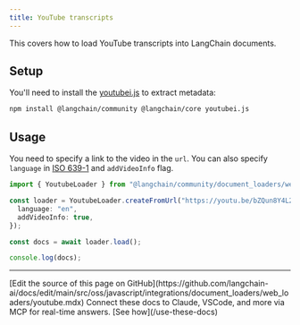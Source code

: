```yaml
---
title: YouTube transcripts
---
```


This covers how to load YouTube transcripts into LangChain documents.

## Setup

You'll need to install the [youtubei.js](https://www.npmjs.com/package/youtubei.js) to extract metadata:

```bash npm
npm install @langchain/community @langchain/core youtubei.js
```

## Usage

You need to specify a link to the video in the `url`. You can also specify `language` in [ISO 639-1](https://en.wikipedia.org/wiki/List_of_ISO_639-1_codes) and `addVideoInfo` flag.

```typescript
import { YoutubeLoader } from "@langchain/community/document_loaders/web/youtube";

const loader = YoutubeLoader.createFromUrl("https://youtu.be/bZQun8Y4L2A", {
  language: "en",
  addVideoInfo: true,
});

const docs = await loader.load();

console.log(docs);
```

---

<Callout icon="pen-to-square" iconType="regular">
    [Edit the source of this page on GitHub](https://github.com/langchain-ai/docs/edit/main/src/oss/javascript/integrations/document_loaders/web_loaders/youtube.mdx)
</Callout>
<Tip icon="terminal" iconType="regular">
    Connect these docs to Claude, VSCode, and more via MCP for    real-time answers. [See how](/use-these-docs)
</Tip>
